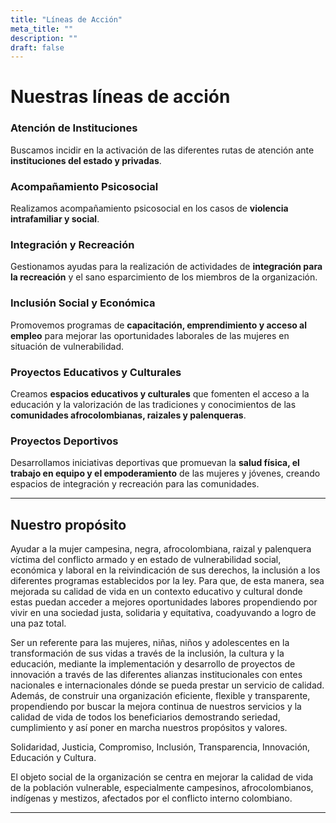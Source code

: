 ```yaml
---
title: "Líneas de Acción"
meta_title: ""
description: ""
draft: false
---
```


# Nuestras líneas de acción

### Atención de Instituciones

Buscamos incidir en la activación de las diferentes rutas de atención ante **instituciones del estado y privadas**.

### Acompañamiento Psicosocial

Realizamos acompañamiento psicosocial en los casos de **violencia intrafamiliar y social**.

### Integración y Recreación

Gestionamos ayudas para la realización de actividades de **integración para la recreación** y el sano esparcimiento de los miembros de la organización.

### Inclusión Social y Económica

Promovemos programas de **capacitación, emprendimiento y acceso al empleo** para mejorar las oportunidades laborales de las mujeres en situación de vulnerabilidad.

### Proyectos Educativos y Culturales

Creamos **espacios educativos y culturales** que fomenten el acceso a la educación y la valorización de las tradiciones y conocimientos de las **comunidades afrocolombianas, raizales y palenqueras**.

### Proyectos Deportivos

Desarrollamos iniciativas deportivas que promuevan la **salud física, el trabajo en equipo y el empoderamiento** de las mujeres y jóvenes, creando espacios de integración y recreación para las comunidades.

---

## Nuestro propósito

<Accordion client:load title="Misión">

Ayudar a la mujer campesina, negra, afrocolombiana, raizal y palenquera víctima del conflicto armado y en estado de vulnerabilidad social, económica y laboral en la reivindicación de sus derechos, la inclusión a los diferentes programas establecidos por la ley. Para que, de esta manera, sea mejorada su calidad de vida en un contexto educativo y cultural donde estas puedan acceder a mejores oportunidades labores propendiendo por vivir en una sociedad justa, solidaria y equitativa, coadyuvando a logro de una paz total.

</Accordion>

<Accordion client:load title="Visión">

Ser un referente para las mujeres, niñas, niños y adolescentes en la transformación de sus vidas a través de la inclusión, la cultura y la educación, mediante la implementación y desarrollo de proyectos de innovación a través de las diferentes alianzas institucionales con entes nacionales e internacionales dónde se pueda prestar un servicio de calidad. Además, de construir una organización eficiente, flexible y transparente, propendiendo por buscar la mejora continua de nuestros servicios y la calidad de vida de todos los beneficiarios demostrando seriedad, cumplimiento y así poner en marcha nuestros propósitos y valores.

</Accordion>

<Accordion client:load title="Valores">

Solidaridad, Justicia, Compromiso, Inclusión, Transparencia, Innovación, Educación y Cultura.

</Accordion>

<Accordion client:load title="Objeto social">

El objeto social de la organización se centra en mejorar la calidad de vida de la población vulnerable, especialmente campesinos, afrocolombianos, indígenas y mestizos, afectados por el conflicto interno colombiano.

</Accordion>

---


